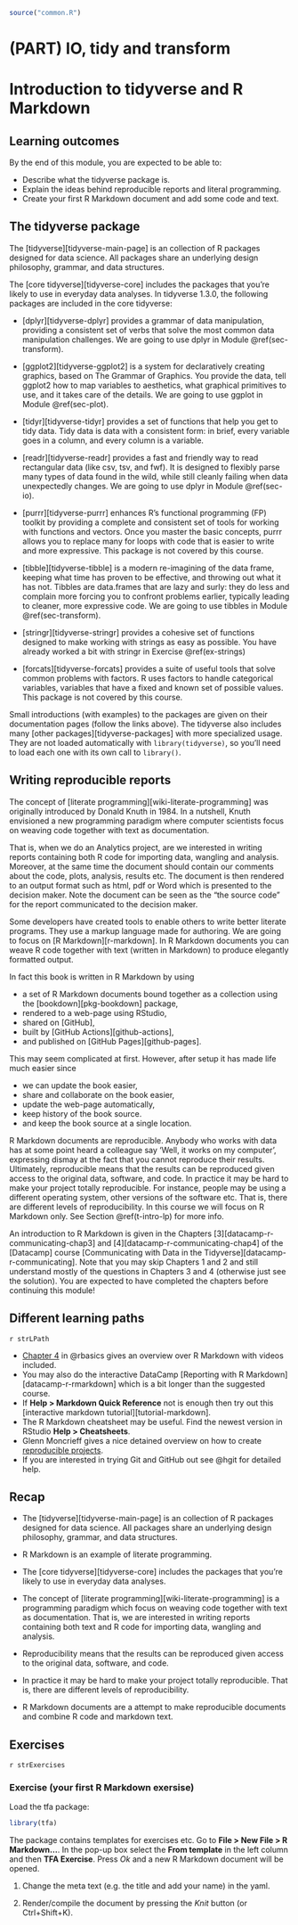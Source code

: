 ```r
source("common.R")
```

# (PART) IO, tidy and transform {-} 

# Introduction to tidyverse and R Markdown {#sec-tidy-intro}

## Learning outcomes

By the end of this module, you are expected to be able to:

* Describe what the tidyverse package is.
* Explain the ideas behind reproducible reports and literal programming. 
* Create your first R Markdown document and add some code and text.

<!-- SOLO increasing: identify · memorise · name · do simple procedure · collect data · -->
<!-- enumerate · describe · interpret · formulate · list · paraphrase · combine · do -->
<!-- algorithms · compare · contrast · explain causes · analyse · relate · derive · -->
<!-- evaluate · apply · argue · theorise · generalise · hypothesise · solve · reflect -->


## The tidyverse package

The [tidyverse][tidyverse-main-page] is an collection of R packages designed for data science. All packages share an underlying design philosophy, grammar, and data structures.

The [core tidyverse][tidyverse-core] includes the packages that you’re likely to use in everyday data analyses. In tidyverse 1.3.0, the following packages are included in the core tidyverse:

* [dplyr][tidyverse-dplyr] provides a grammar of data manipulation, providing a consistent set of verbs that solve the most common data manipulation challenges. We are going to use dplyr in Module \@ref(sec-transform).

* [ggplot2][tidyverse-ggplot2] is a system for declaratively creating graphics, based on The Grammar of Graphics. You provide the data, tell ggplot2 how to map variables to aesthetics, what graphical primitives to use, and it takes care of the details. We are going to use ggplot in Module \@ref(sec-plot).

* [tidyr][tidyverse-tidyr] provides a set of functions that help you get to tidy data. Tidy data is data with a consistent form: in brief, every variable goes in a column, and every column is a variable. 

* [readr][tidyverse-readr] provides a fast and friendly way to read rectangular data (like csv, tsv, and fwf). It is designed to flexibly parse many types of data found in the wild, while still cleanly failing when data unexpectedly changes.  We are going to use dplyr in Module \@ref(sec-io).

* [purrr][tidyverse-purrr] enhances R’s functional programming (FP) toolkit by providing a complete and consistent set of tools for working with functions and vectors. Once you master the basic concepts, purrr allows you to replace many for loops with code that is easier to write and more expressive. This package is not covered by this course.

* [tibble][tidyverse-tibble] is a modern re-imagining of the data frame, keeping what time has proven to be effective, and throwing out what it has not. Tibbles are data.frames that are lazy and surly: they do less and complain more forcing you to confront problems earlier, typically leading to cleaner, more expressive code. We are going to use tibbles in Module \@ref(sec-transform).

* [stringr][tidyverse-stringr] provides a cohesive set of functions designed to make working with strings as easy as possible. You have already worked a bit with stringr in Exercise \@ref(ex-strings)

* [forcats][tidyverse-forcats] provides a suite of useful tools that solve common problems with factors. R uses factors to handle categorical variables, variables that have a fixed and known set of possible values. This package is not covered by this course.

Small introductions (with examples) to the packages are given on their documentation pages (follow the links above). The tidyverse also includes many [other packages][tidyverse-packages] with more specialized usage. They are not loaded automatically with `library(tidyverse)`, so you’ll need to load each one with its own call to `library()`.



## Writing reproducible reports

The concept of [literate programming][wiki-literate-programming] was originally introduced by Donald Knuth in 1984. In a nutshell, Knuth envisioned a new programming paradigm where computer scientists focus on weaving code together with text as documentation. 

That is, when we do an Analytics project, are we interested in writing reports containing both R code for importing data, wangling and analysis. Moreover, at the same time the document should contain our comments about the code, plots, analysis, results etc. The document is then rendered to an output format such as html, pdf or Word which is presented to the decision maker. Note the document can be seen as the "the source code" for the report communicated to the decision maker. 

Some developers have created tools to enable others to write better literate programs. They use a markup language made for authoring. We are going to focus on [R Markdown][r-markdown]. In R Markdown documents you can weave R code together with text (written in Markdown) to produce elegantly formatted output. 

In fact this book is written in R Markdown by using

* a set of R Markdown documents bound together as a collection using the [bookdown][pkg-bookdown] package,
* rendered to a web-page using RStudio,
* shared on [GitHub],
* built by [GitHub Actions][github-actions],
* and published on [GitHub Pages][github-pages].

This may seem complicated at first. However, after setup it has made life much easier since

* we can update the book easier,
* share and collaborate on the book easier,
* update the web-page automatically,
* keep history of the book source.
* and keep the book source at a single location. 

R Markdown documents are reproducible. Anybody who works with data has at some point heard a colleague say ‘Well, it works on my computer’, expressing dismay at the fact that you cannot reproduce their results. Ultimately, reproducible means that the results can be reproduced given access to the original data, software, and code. In practice it may be hard to make your project totally reproducible. For instance, people may be using a different operating system, other versions of the software etc. That is, there are different levels of reproducibility. In this course we will focus on R Markdown only. See Section \@ref(t-intro-lp) for more info.

An introduction to R Markdown is given in the Chapters [3][datacamp-r-communicating-chap3] and [4][datacamp-r-communicating-chap4] of the [Datacamp] course [Communicating with Data in the Tidyverse][datacamp-r-communicating]. Note that you may skip Chapters 1 and 2 and still understand mostly of the questions in Chapters 3 and 4 (otherwise just see the solution). You are expected to have completed the chapters before continuing this module! 


## Different learning paths {#t-intro-lp}

`r strLPath`

* [Chapter 4](https://rbasics.netlify.app/4-rmarkdown.html) in @rbasics gives an overview over R Markdown with videos included. 
* You may also do the interactive DataCamp [Reporting with R Markdown][datacamp-r-rmarkdown] which is a bit longer than the suggested course. 
* If **Help > Markdown Quick Reference** not is enough then try out this [interactive markdown tutorial][tutorial-markdown].
* The R Markdown cheatsheet may be useful. Find the newest version in RStudio **Help > Cheatsheets**.
* Glenn Moncrieff gives a nice detained overview on how to create [reproducible projects](https://rpubs.com/glennwithtwons/reproducible-r-toolbox).  
* If you are interested in trying Git and GitHub out see @hgit for detailed help.


## Recap

* The [tidyverse][tidyverse-main-page] is an collection of R packages designed for data science. All packages share an underlying design philosophy, grammar, and data structures.

* R Markdown is an example of literate programming. 

* The [core tidyverse][tidyverse-core] includes the packages that you’re likely to use in everyday data analyses. 

* The concept of [literate programming][wiki-literate-programming] is a programming paradigm which focus on weaving code together with text as documentation. That is, we are interested in writing reports containing both text and R code for importing data, wangling and analysis. 

* Reproducibility means that the results can be reproduced given access to the original data, software, and code.

* In practice it may be hard to make your project totally reproducible. That is, there are different levels of reproducibility. 

* R Markdown documents are a attempt to make reproducible documents and combine R code and markdown text.


## Exercises

`r strExercises`

### Exercise (your first R Markdown exersise)

Load the tfa package:

```r
library(tfa)
```

The package contains templates for exercises etc. Go to **File > New File > R Markdown...**. In the pop-up box select the **From template** in the left column and then **TFA Exercise**. Press *Ok* and a new R Markdown document will be opened. 

1) Change the meta text (e.g. the title and add your name) in the yaml.

2) Render/compile the document by pressing the *Knit* button (or Ctrl+Shift+K).  



















<!-- Usefull stuff: 

Icons:
`r addIcon("file-code", attrib = list(class = "fa-pull-right fa-5x iconStyle1"))`
`r addIcon("code", attrib = list(class = "fa-pull-right fa-5x iconStyle1"))`
`r addIcon("external-link-alt", attrib = list(class = "fa-pull-right fa-5x iconStyle1"))`



Task/checklist box:
<div class = "boxTask">
`r addIcon("tasks", attrib = list(class = "fa-pull-right fa-5x iconStyle1"))`

   * dasf
   * fsa
   * 324
</div>



Exercise box:
<div class = "boxExercise">
`r addIcon("laptop-code", attrib = list(class = "fa-pull-right fa-5x iconStyle1"))`  

**Exercise 1**
asdf asdlfkj sdfklj fsdjka æ

   1. sdf
   2. edasf

**Exercise 2**
asdfav sdaf sdhj sdjkahdf jkhasdkjæsdfh asjf

   1. sdf
   2. sdf
</div>



Numbered exercises with hints:
## Exercises

Exercises are numbered using [module number].[section number].[exercise number]. 

### Exercise (install packages)

This exercise is done from the Console in RStudio. 

   1) Install the package `devtools` using function `install.packages`. Note you can always get help/see documentation by typing `?install.packages` or typing `install.packages` and press F1. 
   
You now have install the package from the default repository ([CRAN][cran]). You may also install packages from other repositories (e.g. GitHub)
   
   1) Have a look at the documentation for function `install_github` in the package `devtools`. This can be done in different ways:
   
```r
library(devtools)    # we here load all the functions in devtools 
?install_github

?devtools::install_github     # we here use the namespace devtools to load only one function
```

   1) Install the package `tfa` from github using path ``

```r
# filter the flights table to include only United and
# American flights

```

```r
{
sink("tmp.md")
cat('
Vi tester
```r
cat("hello")
cat("world")
```')
sink()
}
bs_modal(id = "hint", title = "Hint", 
         body = includeMarkdown("tmp.md"))
```

```r
bs_button("Hint") %>%
  bs_attach_modal(id_modal = "hint")
```

### Exercise

[Add text]

### Exercise ()

[Add text]

### Exercise (string management)




-->